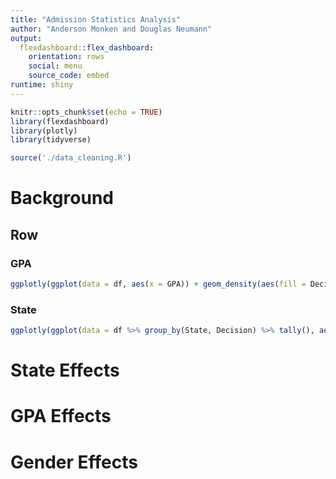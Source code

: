 ```yaml
---
title: "Admission Statistics Analysis"
author: "Anderson Monken and Douglas Neumann"
output: 
  flexdashboard::flex_dashboard:
    orientation: rows
    social: menu
    source_code: embed
runtime: shiny
---
```


```r
knitr::opts_chunk$set(echo = TRUE)
library(flexdashboard)
library(plotly)
library(tidyverse)

source('./data_cleaning.R')
```

Background
========================================================

Row
-------------------

### GPA

```r

ggplotly(ggplot(data = df, aes(x = GPA)) + geom_density(aes(fill = Decision), alpha = 0.5) + theme_classic())

```


### State

```r

ggplotly(ggplot(data = df %>% group_by(State, Decision) %>% tally(), aes(x = State, y = n, color = Decision, fill = Decision)) + geom_col() + theme_classic())

```

State Effects
========================================================

GPA Effects
========================================================

Gender Effects
========================================================
